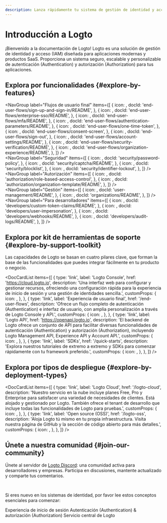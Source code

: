 ```yaml
---
description: Lanza rápidamente tu sistema de gestión de identidad y acceso integrando Logto. Disfruta de autenticación (Authentication), autorización (Authorization) y gestión multi-inquilino, todo en uno.
---
```



# Introducción a Logto

¡Bienvenido a la documentación de Logto! Logto es una solución de gestión de identidad y acceso (IAM) diseñada para aplicaciones modernas y productos SaaS. Proporciona un sistema seguro, escalable y personalizable de autenticación (Authentication) y autorización (Authorization) para tus aplicaciones.

## Explora por funcionalidades \{#explore-by-features}

<NavGroup
  label="Flujos de usuario final"
  items={[
    {
      icon: <SignInIcon />,
      docId: 'end-user-flows/sign-up-and-sign-in/README',
    },
    {
      icon: <SsoIcon />,
      docId: 'end-user-flows/enterprise-sso/README',
    },
    {
      icon: <LockIcon />,
      docId: 'end-user-flows/mfa/README',
    },
    {
      icon: <ScreenIcon />,
      docId: 'end-user-flows/authentication-parameters/README',
    },
    {
      icon: <LinkIcon />,
      docId: 'end-user-flows/one-time-token',
    },
    {
      icon: <SecurityIcon />,
      docId: 'end-user-flows/consent-screen',
    },
    {
      icon: <SignOutIcon />,
      docId: 'end-user-flows/sign-out',
    },
    {
      icon: <GearIcon />,
      docId: 'end-user-flows/account-settings/README',
    },
    {
      icon: <SecurityIcon />,
      docId: 'end-user-flows/security-verification/README',
    },
    {
      icon: <OrganizationIcon />,
      docId: 'end-user-flows/organization-experience/README',
    },
  ]}
/>
<br />
<NavGroup
  label="Seguridad"
  items={[
    {
      icon: <KeyIcon />,
      docId: 'security/password-policy',
    },
    {
      icon: <CheckboxIcon />,
      docId: 'security/captcha/README',
    },
    {
      icon: <BlockUserIcon />,
      docId: 'security/blocklist',
    },
    {
      icon: <LockoutIcon />,
      docId: 'security/identifier-lockout',
    },
  ]}
/>
<br />
<NavGroup
  label="Autorización"
  items={[
    {
      icon: <AuthorizationIcon />,
      docId: 'authorization/role-based-access-control',
    },
    {
      icon: <AuthorizationIcon />,
      docId: 'authorization/organization-template/README',
    },
  ]}
/>
<br />
<NavGroup
  label="Gestión"
  items={[
    {
      icon: <UserManagementIcon />,
      docId: 'user-management/README',
    },
    {
      icon: <OrganizationIcon />,
      docId: 'organizations/README',
    },
  ]}
/>
<br />
<NavGroup
  label="Para desarrolladores"
  items={[
    {
      icon: <GearPlusIcon />,
      docId: 'developers/custom-token-claims/README',
    },
    {
      icon: <ImpersonationIcon />,
      docId: 'developers/user-impersonation',
    },
    {
      icon: <WebhookIcon />,
      docId: 'developers/webhooks/README',
    },
    {
      icon: <AuditLogIcon />,
      docId: 'developers/audit-logs/README',
    },
  ]}
/>

## Explora por kit de herramientas de soporte \{#explore-by-support-toolkit}

Las capacidades de Logto se basan en cuatro pilares clave, que forman la base de las funcionalidades que puedes integrar fácilmente en tu producto o negocio.

<DocCardList
  items={[
    {
      type: 'link',
      label: 'Logto Console',
      href: 'https://cloud.logto.io',
      description:
        'Una interfaz web para configurar y gestionar recursos, ofreciendo una configuración rápida para la experiencia de inicio de sesión y una gestión de identidades sencilla.',
      customProps: {
        icon: <LogtoConsoleIcon />,
      },
    },
    {
      type: 'link',
      label: 'Experiencia de usuario final',
      href: '/end-user-flows',
      description:
        'Ofrece un flujo completo de autenticación (Authentication) e interfaz de usuario, con amplia personalización a través de Logto Console y API.',
      customProps: {
        icon: <ExperienceIcon />,
      },
    },
    {
      type: 'link',
      label: 'Logto API',
      href: 'https://openapi.logto.io',
      description:
        'El backend de Logto ofrece un conjunto de API para facilitar diversas funcionalidades de autenticación (Authentication) y autorización (Authorization), incluyendo Logto Management API, Experience API y Account API.',
      customProps: {
        icon: <LogtoApiIcon />,
      },
    },
    {
      type: 'link',
      label: 'SDKs',
      href: '/quick-starts',
      description:
        'Explora nuestros tutoriales de extremo a extremo y SDKs para comenzar rápidamente con tu framework preferido.',
      customProps: {
        icon: <SdkIcon />,
      },
    },
  ]}
/>

## Explora por tipos de despliegue \{#explore-by-deployment-types}

<DocCardList
  items={[
    {
      type: 'link',
      label: 'Logto Cloud',
      href: '/logto-cloud',
      description:
        'Nuestro servicio en la nube incluye planes Free, Pro y Enterprise para satisfacer una variedad de necesidades de clientes. Está alojado y gestionado por Logto. También ofrece el tenant de desarrollo que incluye todas las funcionalidades de Logto para pruebas.',
      customProps: {
        icon: <CloudIcon />,
      },
    },
    {
      type: 'link',
      label: 'Open source (OSS)',
      href: '/logto-oss',
      description:
        'Aloja Logto tú mismo en tu propia infraestructura. Visita nuestra página de GitHub y la sección de código abierto para más detalles.',
      customProps: {
        icon: <OpenSourceIcon />,
      },
    },
  ]}
/>

## Únete a nuestra comunidad \{#join-our-community}

Únete al servidor de [Logto Discord](https://discord.com/invite/UEPaF3j5e6): una comunidad activa para desarrolladores y empresas. Participa en discusiones, mantente actualizado y comparte tus comentarios.

<br />

Si eres nuevo en los sistemas de identidad, por favor lee estos conceptos esenciales para comenzar:

<Url href="/concepts/sign-in-experience">Experiencia de inicio de sesión</Url>
<Url href="/concepts/authn-vs-authz">
  Autenticación (Authentication) & autorización (Authorization)
</Url>
<Url href="/concepts/core-service">Servicio central de Logto</Url>
